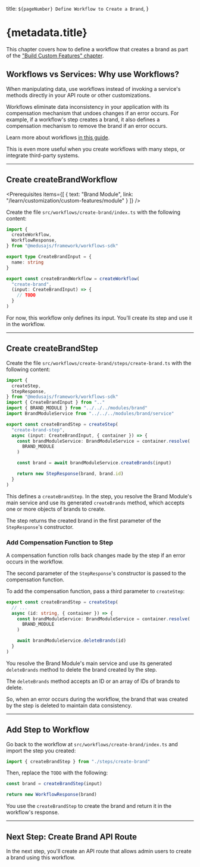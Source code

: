 
  title: `${pageNumber} Define Workflow to Create a Brand`,
}

# {metadata.title}

<Note title="Example Chapter">

This chapter covers how to define a workflow that creates a brand as part of the ["Build Custom Features" chapter](../page.mdx).

</Note>

## Workflows vs Services: Why use Workflows?

When manipulating data, use workflows instead of invoking a service's methods directly in your API route or other customizations.

Workflows eliminate data inconsistency in your application with its compensation mechanism that undoes changes if an error occurs. For example, if a workflow's step creates a brand, it also defines a compensation mechanism to remove the brand if an error occurs.

<Note>

Learn more about workflows [in this guide](../../../basics/workflows/page.mdx).

</Note>

This is even more useful when you create workflows with many steps, or integrate third-party systems.

---

## Create createBrandWorkflow

<Prerequisites
  items={[
    {
      text: "Brand Module",
      link: "/learn/customization/custom-features/module"
    }
  ]}
/>

Create the file `src/workflows/create-brand/index.ts` with the following content:

```ts
import {
  createWorkflow,
  WorkflowResponse,
} from "@medusajs/framework/workflows-sdk"

export type CreateBrandInput = {
  name: string
}

export const createBrandWorkflow = createWorkflow(
  "create-brand",
  (input: CreateBrandInput) => {
    // TODO
  }
)
```

For now, this workflow only defines its input. You'll create its step and use it in the workflow.

---

## Create createBrandStep

Create the file `src/workflows/create-brand/steps/create-brand.ts` with the following content:

```ts title="src/workflows/create-brand/steps/create-brand.ts" collapsibleLines="1-8" expandButtonLabel="Show Imports"
import {
  createStep,
  StepResponse,
} from "@medusajs/framework/workflows-sdk"
import { CreateBrandInput } from ".."
import { BRAND_MODULE } from "../../../modules/brand"
import BrandModuleService from "../../../modules/brand/service"

export const createBrandStep = createStep(
  "create-brand-step",
  async (input: CreateBrandInput, { container }) => {
    const brandModuleService: BrandModuleService = container.resolve(
      BRAND_MODULE
    )

    const brand = await brandModuleService.createBrands(input)

    return new StepResponse(brand, brand.id)
  }
)
```

This defines a `createBrandStep`. In the step, you resolve the Brand Module's main service and use its generated `createBrands` method, which accepts one or more objects of brands to create.

The step returns the created brand in the first parameter of the `StepResponse`'s constructor.

### Add Compensation Function to Step

A compensation function rolls back changes made by the step if an error occurs in the workflow.

The second parameter of the `StepResponse`'s constructor is passed to the compensation function.

To add the compensation function, pass a third parameter to `createStep`:

```ts title="src/workflows/create-brand/steps/create-brand.ts"
export const createBrandStep = createStep(
  // ...
  async (id: string, { container }) => {
    const brandModuleService: BrandModuleService = container.resolve(
      BRAND_MODULE
    )

    await brandModuleService.deleteBrands(id)
  }
)
```

You resolve the Brand Module's main service and use its generated `deleteBrands` method to delete the brand created by the step.

<Note title="Tip">

The `deleteBrands` method accepts an ID or an array of IDs of brands to delete.

</Note>

So, when an error occurs during the workflow, the brand that was created by the step is deleted to maintain data consistency.

---

## Add Step to Workflow

Go back to the workflow at `src/workflows/create-brand/index.ts` and import the step you created:

```ts
import { createBrandStep } from "./steps/create-brand"
```

Then, replace the `TODO` with the following:

```ts
const brand = createBrandStep(input)

return new WorkflowResponse(brand)
```

You use the `createBrandStep` to create the brand and return it in the workflow's response.

---

## Next Step: Create Brand API Route

In the next step, you'll create an API route that allows admin users to create a brand using this workflow.
